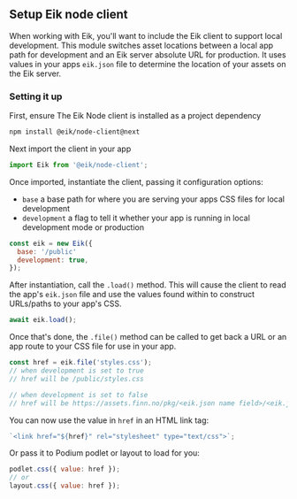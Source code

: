 ## Setup Eik node client

When working with Eik, you'll want to include the Eik client to support local
development. This module switches asset locations between a local app path for
development and an Eik server absolute URL for production. It uses values in
your apps `eik.json` file to determine the location of your assets on the Eik
server.

### Setting it up

First, ensure The Eik Node client is installed as a project dependency

```sh
npm install @eik/node-client@next
```

Next import the client in your app

```js
import Eik from '@eik/node-client';
```

Once imported, instantiate the client, passing it configuration options:

- `base` a base path for where you are serving your apps CSS files for local
  development
- `development` a flag to tell it whether your app is running in local
  development mode or production

```js
const eik = new Eik({
  base: '/public'
  development: true,
});
```

After instantiation, call the `.load()` method. This will cause the client to
read the app's `eik.json` file and use the values found within to construct
URLs/paths to your app's CSS.

```js
await eik.load();
```

Once that's done, the `.file()` method can be called to get back a URL or an app
route to your CSS file for use in your app.

```js
const href = eik.file('styles.css');
// when development is set to true
// href will be /public/styles.css

// when development is set to false
// href will be https://assets.finn.no/pkg/<eik.json name field>/<eik.json version field>/styles.css
```

You can now use the value in `href` in an HTML link tag:

```js
`<link href="${href}" rel="stylesheet" type="text/css">`;
```

Or pass it to Podium podlet or layout to load for you:

```js
podlet.css({ value: href });
// or
layout.css({ value: href });
```
